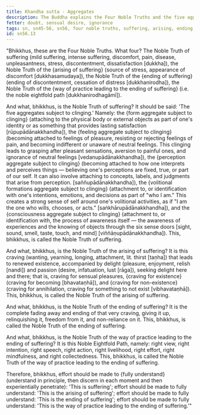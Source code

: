 ```yaml
---
title: Khandha sutta - Aggregates
description: The Buddha explains the Four Noble Truths and the five aggregates subject to clinging.
fetter: doubt, sensual desire, ignorance
tags: sn, sn45-56, sn56, four noble truths, suffering, arising, ending, way of practice, path, five aggregates
id: sn56.13
---
```


"Bhikkhus, these are the Four Noble Truths. What four? The Noble Truth of suffering (mild suffering, intense suffering, discomfort, pain, disease, unpleasantness, stress, discontentment, dissatisfaction [dukkha]), the Noble Truth of the \{arising of suffering} (source of stress, appearance of discomfort [dukkhasamudaya]), the Noble Truth of the \{ending of suffering} (ending of discontentment, cessation of distress [dukkhanirodha]), the Noble Truth of the \{way of practice leading to the ending of suffering} (i.e. the noble eightfold path [dukkhanirodhagāmī]).

And what, bhikkhus, is the Noble Truth of suffering? It should be said: 'The five aggregates subject to clinging.' Namely: the \{form aggregate subject to clinging} (attaching to the physical body or external objects as part of one's identity or as something that provides lasting satisfaction [rūpupādānakkhandha]), the \{feeling aggregate subject to clinging} (becoming attached to feelings of pleasure, resisting or rejecting feelings of pain, and becoming indifferent or unaware of neutral feelings. This clinging leads to grasping after pleasant sensations, aversion to painful ones, and ignorance of neutral feelings [vedanupādānakkhandha]), the \{perception aggregate subject to clinging} (becoming attached to how one interprets and perceives things — believing one's perceptions are fixed, true, or part of our self. It can also involve attaching to concepts, labels, and judgments that arise from perception. [saññupādānakkhandha]), the \{volitional formations aggregate subject to clinging} (attachment to, or identification with one's intentions, emotions, and decisions as part of "who I am." This creates a strong sense of self around one's volitional activities, as if "I am the one who wills, chooses, or acts." [saṅkhārupādānakkhandha]), and the \{consciousness aggregate subject to clinging} (attachment to, or identification with, the process of awareness itself — the awareness of experiences and the knowing of objects through the six sense doors [sight, sound, smell, taste, touch, and mind] [viññāṇupādānakkhandha]). This, bhikkhus, is called the Noble Truth of suffering.

And what, bhikkhus, is the Noble Truth of the arising of suffering? It is this craving (wanting, yearning, longing, attachment, lit. thirst [taṇha]) that leads to renewed existence, accompanied by delight (pleasure, enjoyment, relish [nandi]) and passion (desire, infatuation, lust [rāga]), seeking delight here and there; that is, craving for sensual pleasures, \{craving for existence} (craving for becoming [bhavataṇhā]), and \{craving for non-existence} (craving for annihilation, craving for something to not exist [vibhavataṇhā]). This, bhikkhus, is called the Noble Truth of the arising of suffering.

And what, bhikkhus, is the Noble Truth of the ending of suffering? It is the complete fading away and ending of that very craving, giving it up, relinquishing it, freedom from it, and non-reliance on it. This, bhikkhus, is called the Noble Truth of the ending of suffering.

And what, bhikkhus, is the Noble Truth of the way of practice leading to the ending of suffering? It is this Noble Eightfold Path, namely: right view, right intention, right speech, right action, right livelihood, right effort, right mindfulness, and right collectedness. This, bhikkhus, is called the Noble Truth of the way of practice leading to the ending of suffering.

Therefore, bhikkhus, effort should be made to \{fully understand} (understand in principle, then discern in each moment and then experientially penetrate): 'This is suffering';
effort should be made to fully understand: 'This is the arising of suffering';
effort should be made to fully understand: 'This is the ending of suffering';
effort should be made to fully understand: 'This is the way of practice leading to the ending of suffering.'"
